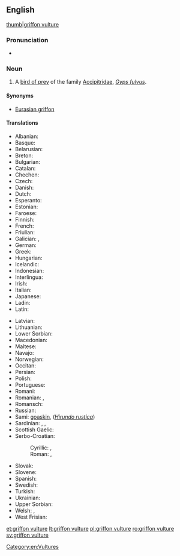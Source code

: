 ==English==
{{wikipedia}}
[[image:Eagle bokeh II.jpg|thumb|griffon vulture]]
{{wikispecies|Gyps fulvus}}
===Pronunciation===
* {{IPA|/ˈɡɹɪfɒn ˈvʌlt͡ʃəɹ/|lang=en}}

===Noun===
{{en-noun|head=[[griffon]] [[vulture]]}}

# A [[bird of prey]] of the family [[Accipitridae]], ''[[Gyps fulvus]]''.

====Synonyms====
* [[Eurasian griffon]]

====Translations====
{{trans-top|''Gyps fulvus''}}
* Albanian: {{t|sq|shkaba}}
* Basque: {{t|eu|sai arre}}
* Belarusian: {{t|be|белагаловы сіп|sc=Cyrl}}
* Breton: {{t|br|gup gell}}
* Bulgarian: {{t|bg|белоглав лешояд|tr=beloglav lešojad|sc=Cyrl}}
* Catalan: {{t|ca|voltor comú}}
* Chechen: {{t|ce|кIайн корта болу аьрзу}}
* Czech: {{t|cs|sup bělohlavý}}
* Danish: {{t|da|gåsegrib}}
* Dutch: {{t|nl|vale gier|m}}
* Esperanto: {{t|eo|ansergrifo}}
* Estonian: {{t|et|kaeluskotkas}}
* Faroese: {{t|fo|gammur}}
* Finnish: {{t+|fi|hanhikorppikotka}}
* French: {{t+|fr|vautour fauve|m}}
* Friulian: {{t|fur|variűl}}
* Galician: {{t|gl|grifo cinzento}}, {{t|gl|abutre cinzento}}
* German: {{t|de|Gänsegeier|m}}
* Greek: {{t+|el|όρνιο|tr=órnio}}
* Hungarian: {{t+|hu|swallow}}
* Icelandic: {{t+|is|gammur}}
* Indonesian: {{t-needed|id}}
* Interlingua: {{t|ia|grypho|m}}
* Irish: {{t|ga|bultúr}}
* Italian: {{t+|it|avvoltoio}}
* Japanese: {{t-needed|ja}}
* Ladin: {{t|lld|valtoi}}
* Latin: {{t|la|Gyps fulvus}}
{{trans-mid}}
* Latvian: {{t|lv|baltgalvas grifs}}
* Lithuanian: {{t+|lt|grifas}}
* Lower Sorbian: {{t|dsb|sup}}
* Macedonian: {{t|mk|белоглав мршоjадец|tr=beloglav mršojadec|sc=Cyrl}}
* Maltese: {{t|mt|avultun prim}}
* Navajo: {{t|nv|tsétah jeeshóóʼ łibáhí}}
* Norwegian: {{t|no|gåsegribb}}
* Occitan: {{t+|oc|voltor}}
* Persian: {{t+|fa|دال|tr=dâl}}
* Polish: {{t|pl|sęp płowy}}
* Portuguese: {{t+|pt|grifo|m}}
* Romani: {{t-needed|rom}}
* Romanian: {{t|ro|vultur pleșuv sur|m}}, {{t+|ro|grifon|m}}
* Romansch: {{t|rm|tschess cularin}}
* Russian: {{t|ru|белоголовый сип|m|tr=belogólovyj sip}}
* Sami: [[goaskin]], {{t-check|sm|čuonjáráhtogoaskin|comment=Why is this here rather than at barn swallow?}} (''[[Hirundo rustica]]'')
* Sardinian: {{t|sc|bentruxiu}}, {{t|sc|untruxu}}, {{t|sc|murru}}
* Scottish Gaelic: {{t|gd|fang|f}}
* Serbo-Croatian:
*: Cyrillic: {{t|sh|белоглави суп|sc=Cyrl}}, {{t|sh|јелоглави суп|sc=Cyrl}}
*: Roman: {{t|sh|bjeloglavi sup}}, {{t|sh|jeloglavi sup}}
* Slovak: {{t|sk|sup bielohlavý}}
* Slovene: {{t|sl|beloglavi jastreb}}
* Spanish: {{t|es|buitre leonado|m}}
* Swedish: {{t+|sv|gåsgam}}
* Turkish: {{t+|tr|kızıl akbaba}}
* Ukrainian: {{t|uk|вольт|tr=vol’t}}
* Upper Sorbian: {{t|hsb|sup}}
* Welsh: {{t|cy|fwltur}}, {{t|cy|fultur}}
* West Frisian: {{t|fy|feale gier}}
{{trans-bottom}}

[[Category:en:Vultures]]

[[et:griffon vulture]]
[[lt:griffon vulture]]
[[pl:griffon vulture]]
[[ro:griffon vulture]]
[[sv:griffon vulture]]
